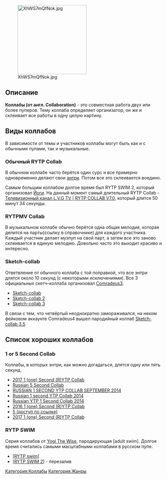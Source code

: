[[File:XhWS7mQfNok.jpg|none|thumb|221x221px]]

==Описание==
'''Коллабы (от англ. Collaboration)''' - это совместная работа двух или более пуперов. Тему коллаба определяет организатор, он же и склеивает все работы в одну целую картину.
==Виды коллабов==
В зависимости от темы и участников коллабы могут быть как и с обычными пупами, так и музыкальные. 
===Обычный RYTP Collab===
В обычном коллабе часто берётся один сурс и все примерно одновременно делают свои [[Термины#Э|энтри]]. Потом все это склеивается воедино. 

Самым большим коллабом долгое время был RYTP SWIM 2, который организовал [[Yogi The Wise|Йоги]]. На данный момент самый длительный RYTP Collab - [https://www.youtube.com/watch?v=FWrV1m7A3FE Телевизионный канал L.V.G TV | RYTP COLLAB V7.0], который длится 50 минут 34 секунды.
===RYTPMV Collab===
В музыкальном коллабе обычно берётся одна общая мелодия, которая делится на парты(ссылку в справочнике) для каждого участника. Каждый участник делает музпуп на свой парт, а затем все это заново склеивается в единую мелодию. Довольно часто это выходит красиво и интересно.
===Sketch-collab===
Ответвление от обычного коллаба с той поправкой, что все энтри длятся около 10 секунд (с некоторыми исключениями).
Все 3 официальных скетч-коллаба организовал [[Comradeus3]]. 
*[https://www.youtube.com/watch?v=ZWNHOzwctvo Sketch-collab]
*[https://www.youtube.com/watch?v=Ouk-M_HxZ5w Sketch-collab 2]
*[https://www.youtube.com/watch?v=dAxBnu-SE18 Sketch-collab 3]
В связи с тем, что четвёртый неоднократно замораживался, на неком фейковом аккаунте Comradeus4 вышел пародийный коллаб [https://www.youtube.com/watch?v=2iS5xTwmnOQ Sketch-collab 3.5].
==Список хороших коллабов==
===1 or 5 Second Collab===
Коллабы, в которых энтри, как можно догадаться, длятся одну или пять секунд.
*[https://www.youtube.com/watch?v=7I9Fx_eOUQA 2017 1 (one) Second (R)YTP Collab]
*[https://www.youtube.com/watch?v=bKEdWX2sMq0 Russian 5 Second Collab]
*[https://www.youtube.com/watch?v=knIsBcE_Tdo RUSSIAN 1 SECOND YTP COLLAB SEPTEMBER 2014]
*[https://www.youtube.com/watch?v=ihaSkGOcsXQ Russian 1 second YTP Collab 2014]
*[https://www.youtube.com/watch?v=5xTuQHvIRtc Russian YTP 1 Second Collab 2014]
*[https://www.youtube.com/watch?v=ddYoWcuMfEo 2016 1 (one) Second (R)YTP Collab]
*[https://www.youtube.com/watch?v=gROznUcruT8 5 (доступ по ссылке)]
*[https://www.youtube.com/watch?v=7I9Fx_eOUQA 2017 1 (one) Second (R)YTP Collab]

===RYTP SWIM===
Серия коллабов от [[Yogi The Wise]], пародирующая [adult swim]. Долгое время считались самыми масштабными коллабами в русском пупе.
*[https://www.youtube.com/watch?v=Mrm8ShN--Z4 [RYTP swim]]
*[https://www.youtube.com/watch?v=BsuTEVw4BZ4 [RYTP SWIM 2]] - перезалив
[[Категория:Коллабы]]
[[Категория:Жанры]]
